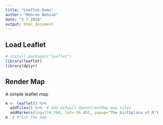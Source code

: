 ```yaml
---
title: "Leaflet-Demo"
author: "Mehran Behzad"
date: "3 7 2020"
output: html_document
---
```


## Load Leaflet


```r
# install.packages("leaflet")
library(leaflet)
library(dplyr)

```

## Render Map

A simple leaflet map

```r
m <- leaflet() %>%
  addTiles() %>%  # Add default OpenStreetMap map tiles
  addMarkers(lng=174.768, lat=-36.852, popup="The birthplace of R")
m  # Print the map
```


